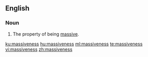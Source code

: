 ==English==
===Noun===
{{en-noun|-}}

#The property of being [[massive]].

[[ku:massiveness]]
[[hu:massiveness]]
[[ml:massiveness]]
[[te:massiveness]]
[[vi:massiveness]]
[[zh:massiveness]]